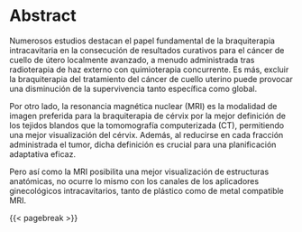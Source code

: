 # Abstract {.unnumbered}

Numerosos estudios destacan el papel fundamental de la braquiterapia intracavitaria en la consecución de resultados curativos para el cáncer de cuello de útero localmente avanzado, a menudo administrada tras radioterapia de haz externo con quimioterapia concurrente. Es más, excluir la braquiterapia del tratamiento del cáncer de cuello uterino puede provocar una disminución de la supervivencia tanto específica como global.

Por otro lado, la resonancia magnética nuclear (MRI) es la modalidad de imagen preferida para la braquiterapia de cérvix por la mejor definición de los tejidos blandos que la tomomografía computerizada (CT), permitiendo una mejor visualización del cérvix. Además, al reducirse en cada fracción administrada el tumor, dicha definición es crucial para una planificación adaptativa eficaz.

Pero así como la MRI posibilita una mejor visualización de estructuras anatómicas, no ocurre lo mismo con los canales de los aplicadores ginecológicos intracavitarios, tanto de plástico como de metal compatible MRI.   

{{< pagebreak >}}
